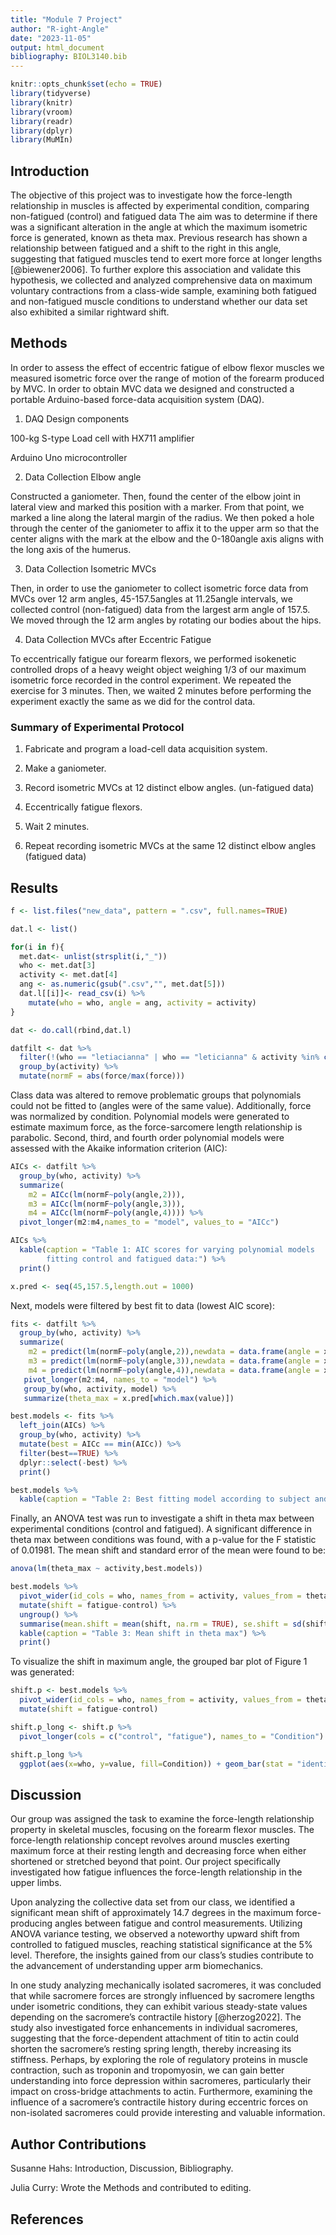```yaml
---
title: "Module 7 Project"
author: "R-ight-Angle"
date: "2023-11-05"
output: html_document
bibliography: BIOL3140.bib
---
```


```r
knitr::opts_chunk$set(echo = TRUE)
library(tidyverse)
library(knitr)
library(vroom)
library(readr)
library(dplyr)
library(MuMIn)
```

## Introduction 

The objective of this project was to investigate how the force-length relationship in muscles is affected by experimental condition, comparing non-fatigued (control) and fatigued data The aim was to determine if there was a significant alteration in the angle at which the maximum isometric force is generated, known as theta max. Previous research has shown a relationship between fatigued and a shift to the right in this angle, suggesting that fatigued muscles tend to exert more force at longer lengths [@biewener2006]. To further explore this association and validate this hypothesis, we collected and analyzed comprehensive data on maximum voluntary contractions from a class-wide sample, examining both fatigued and non-fatigued muscle conditions to understand whether our data set also exhibited a similar rightward shift.

## Methods 

In order to assess the effect of eccentric fatigue of elbow flexor muscles we measured isometric force over the range of motion of the forearm produced by MVC. In order to obtain MVC data we designed and constructed a portable Arduino-based force-data acquisition system (DAQ).

1. DAQ Design components

100-kg S-type Load cell with HX711 amplifier 

Arduino Uno microcontroller 

2. Data Collection Elbow angle 

Constructed a ganiometer. Then, found the center of the elbow joint in lateral view and marked this position with a marker. From that point, we marked a line along the lateral margin of the radius. We then poked a hole through the center of the ganiometer to affix it to the upper arm so that the center aligns with the mark at the elbow and the 0-180angle axis aligns with the long axis of the humerus. 

3. Data Collection Isometric MVCs

Then, in order to use the ganiometer to collect isometric force data from MVCs over 12 arm angles, 45-157.5angles at 11.25angle intervals, we collected control (non-fatigued) data from the largest arm angle of 157.5. We moved through the 12 arm angles by rotating our bodies about the hips. 

4. Data Collection MVCs after Eccentric Fatigue 

To eccentrically fatigue our forearm flexors, we performed isokenetic controlled drops of a heavy weight object weighing 1/3 of our maximum isometric force recorded in the control experiment. We repeated the exercise for 3 minutes. Then, we waited 2 minutes before performing the experiment exactly the same as we did for the control data. 

### Summary of Experimental Protocol

1. Fabricate and program a load-cell data acquisition system.

2. Make a ganiometer.

3. Record isometric MVCs at 12 distinct elbow angles. (un-fatigued data)

4. Eccentrically fatigue flexors.

5. Wait 2 minutes.

6. Repeat recording isometric MVCs at the same 12 distinct elbow angles (fatigued data)


## Results 

```r

f <- list.files("new_data", pattern = ".csv", full.names=TRUE)

dat.l <- list()

for(i in f){
  met.dat<- unlist(strsplit(i,"_"))
  who <- met.dat[3]
  activity <- met.dat[4]
  ang <- as.numeric(gsub(".csv","", met.dat[5]))
  dat.l[[i]]<- read_csv(i) %>%
    mutate(who = who, angle = ang, activity = activity)
}

dat <- do.call(rbind,dat.l)
```

```r
datfilt <- dat %>%
  filter(!(who == "letiacianna" | who == "leticianna" & activity %in% c("fatigue", "control"))) %>%
  group_by(activity) %>%
  mutate(normF = abs(force/max(force)))
```

Class data was altered to remove problematic groups that polynomials could not be fitted to (angles were of the same value). Additionally, force was normalized by condition. Polynomial models were generated to estimate maximum force, as the force-sarcomere length relationship is parabolic. Second, third, and fourth order polynomial models were assessed with the Akaike information criterion (AIC):

```r
AICs <- datfilt %>%
  group_by(who, activity) %>%
  summarize(
    m2 = AICc(lm(normF~poly(angle,2))), 
    m3 = AICc(lm(normF~poly(angle,3))), 
    m4 = AICc(lm(normF~poly(angle,4)))) %>%
  pivot_longer(m2:m4,names_to = "model", values_to = "AICc")

AICs %>%
  kable(caption = "Table 1: AIC scores for varying polynomial models 
        fitting control and fatigued data:") %>%
  print()

x.pred <- seq(45,157.5,length.out = 1000)
```

Next, models were filtered by best fit to data (lowest AIC score): 

```r
fits <- datfilt %>%
  group_by(who, activity) %>%
  summarize(
    m2 = predict(lm(normF~poly(angle,2)),newdata = data.frame(angle = x.pred)), 
    m3 = predict(lm(normF~poly(angle,3)),newdata = data.frame(angle = x.pred)), 
    m4 = predict(lm(normF~poly(angle,4)),newdata = data.frame(angle = x.pred))) %>%
   pivot_longer(m2:m4, names_to = "model") %>%
   group_by(who, activity, model) %>%
   summarize(theta_max = x.pred[which.max(value)])

best.models <- fits %>%
  left_join(AICs) %>%
  group_by(who, activity) %>%
  mutate(best = AICc == min(AICc)) %>%
  filter(best==TRUE) %>%
  dplyr::select(-best) %>%
  print()

best.models %>%
  kable(caption = "Table 2: Best fitting model according to subject and condition, with predicted theta max value")
```

Finally, an ANOVA test was run to investigate a shift in theta max between experimental conditions (control and fatigued). A significant difference in theta max between conditions was found, with a p-value for the F statistic of 0.01981. The mean shift and standard error of the mean were found to be:

``` r
anova(lm(theta_max ~ activity,best.models))

best.models %>%
  pivot_wider(id_cols = who, names_from = activity, values_from = theta_max) %>%
  mutate(shift = fatigue-control) %>%
  ungroup() %>%
  summarise(mean.shift = mean(shift, na.rm = TRUE), se.shift = sd(shift, na.rm = TRUE)/sqrt(length(shift))) %>%
  kable(caption = "Table 3: Mean shift in theta max") %>%
  print()
```

To visualize the shift in maximum angle, the grouped bar plot of Figure 1 was generated:

``` r
shift.p <- best.models %>%
  pivot_wider(id_cols = who, names_from = activity, values_from = theta_max) %>%
  mutate(shift = fatigue-control)

shift.p_long <- shift.p %>%
  pivot_longer(cols = c("control", "fatigue"), names_to = "Condition")

shift.p_long %>%
  ggplot(aes(x=who, y=value, fill=Condition)) + geom_bar(stat = "identity", position = "dodge", width = 0.5) + scale_x_discrete(labels = NULL) + theme_classic() + coord_flip() + ylab("Theta max (º)") + ggtitle("Figure 1: Theta max dependent on experimental condition for each participant")

```

## Discussion 

Our group was assigned the task to examine the force-length relationship property in skeletal muscles, focusing on the forearm flexor muscles. The force-length relationship concept revolves around muscles exerting maximum force at their resting length and decreasing force when either shortened or stretched beyond that point. Our project specifically investigated how fatigue influences the force-length relationship in the upper limbs. 

Upon analyzing the collective data set from our class, we identified a significant mean shift of approximately 14.7 degrees in the maximum force-producing angles between fatigue and control measurements. Utilizing ANOVA variance testing, we observed a noteworthy upward shift from controlled to fatigued muscles, reaching statistical significance at the 5% level. Therefore, the insights gained from our class's studies contribute to the advancement of understanding upper arm biomechanics. 

In one study analyzing mechanically isolated sacromeres, it was concluded that while sacromere forces are strongly influenced by sacromere lengths under isometric conditions, they can exhibit various steady-state values depending on the sacromere's contractile history [@herzog2022]. The study also investigated force enhancements in individual sacromeres, suggesting that the force-dependent attachment of titin to actin could shorten the sacromere's resting spring length, thereby increasing its stiffness. Perhaps, by exploring the role of regulatory proteins in muscle contraction, such as troponin and tropomyosin, we can gain better understanding into force depression within sacromeres, particularly their impact on cross-bridge attachments to actin. Furthermore, examining the influence of a sacromere's contractile history during eccentric forces on non-isolated sacromeres could provide interesting and valuable information. 


## Author Contributions 

Susanne Hahs: Introduction, Discussion, Bibliography. 

Julia Curry: Wrote the Methods and contributed to editing. 

## References 
